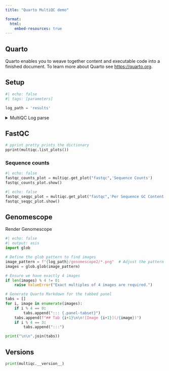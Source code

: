 ```yaml
---
title: "Quarto MultiQC demo"

format:
  html:
    embed-resources: true
---
```


## Quarto

Quarto enables you to weave together content and executable code into a finished document. To learn more about Quarto see <https://quarto.org>.

## Setup

```python
#| echo: false
#| tags: [parameters]

log_path = 'results'
```

<details>
<summary>MultiQC Log parse</summary>
```python
#| output: true
import multiqc
from pprint import pprint
multiqc.reset() # Important for Quarto preview
# Then load a custom config using multiqc.load_config("multiqc_config_illumina.yml")
# The path appears to be relative to the current notebook location.
multiqc.parse_logs(log_path)
```
</details>

## FastQC

```python
# pprint pretty prints the dictionary
pprint(multiqc.list_plots())
```

### Sequence counts

```python
#| echo: false
fastqc_counts_plot = multiqc.get_plot("fastqc",'Sequence Counts')
fastqc_counts_plot.show()
```

```python
#| echo: false
fastqc_seqgc_plot = multiqc.get_plot("fastqc",'Per Sequence GC Content')
fastqc_seqgc_plot.show()
```

## Genomescope

Render Genomescope
```python
#| echo: false
#| output: asis
import glob

# Define the glob pattern to find images
image_pattern = f"{log_path}/genomescope2/*.png"  # Adjust the pattern to match your images
images = glob.glob(image_pattern)

# Ensure we have exactly 4 images
if len(images) % 4 != 0:
    raise ValueError("Exact multiples of 4 images are required.")

# Generate Quarto Markdown for the tabbed panel
tabs = []
for i, image in enumerate(images):
    if i % 4 == 0: 
        tabs.append("::: {.panel-tabset}")
    tabs.append(f"## Tab {i+1}\n\n![Image {i+1}](/{image})")
    if i % 4 == 3: 
        tabs.append(":::")

print("\n\n".join(tabs))
```

## Versions

```python
print(multiqc.__version__)
```
